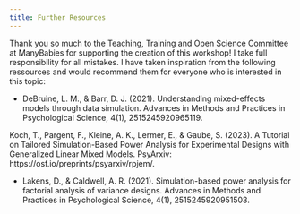 ```yaml
---
title: Further Resources
---
```


Thank you so much to the Teaching, Training and Open Science Committee at ManyBabies for supporting the creation of this workshop! I take full responsibility for all mistakes. I have taken inspiration from the following ressources and would recommend them for everyone who is interested in this topic:

* DeBruine, L. M., & Barr, D. J. (2021). Understanding mixed-effects models through data simulation. Advances in Methods and Practices in Psychological Science, 4(1), 2515245920965119.

Koch, T., Pargent, F., Kleine, A. K., Lermer, E., & Gaube, S. (2023). A Tutorial on Tailored Simulation-Based Power Analysis for Experimental Designs with Generalized Linear Mixed Models. PsyArxiv: https://osf.io/preprints/psyarxiv/rpjem/.

* Lakens, D., & Caldwell, A. R. (2021). Simulation-based power analysis for factorial analysis of variance designs. Advances in Methods and Practices in Psychological Science, 4(1), 2515245920951503.

